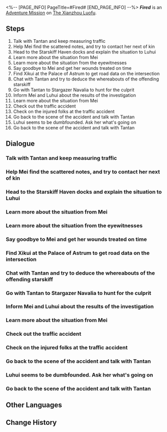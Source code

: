 <%-- [PAGE_INFO]
PageTitle=#Fired#
[END_PAGE_INFO] --%>
{{Stub|Dialogue.}}
{{Mission Infobox
|id            = 2020302
|title         = 
|image         = <!--Mission Fired.png-->
|type          = Adventure
|event_name    = 
|chapter       = 
|requirements  = [[Adventure Mission]] ''[[Fired]]'' completed
|summary       = <!--official mission summary from Fate's Atlas-->
|characters    = Clumsy Lady; Injured Passenger; Luhui; Mei; Proud Man; Suddenly Excited Man; Tantan; Trailblazer; Xikui; Yanming
|startLocation = [[The Xianzhou Luofu]] - [[Central Starskiff Haven]]
|world         = The Xianzhou Luofu
|area          = Central Starskiff Haven
|prev          = 
|next          = 
|rewards       = Trailblaze EXP*250; Stellar Jade*40; Refined Aether*1; Strale*25; Credit*15,000
}}
'''''Fired''''' is an [[Adventure Mission]] on [[The Xianzhou Luofu]].

==Steps==
# Talk with Tantan and keep measuring traffic
# Help Mei find the scattered notes, and try to contact her next of kin
# Head to the Starskiff Haven docks and explain the situation to Luhui
# Learn more about the situation from Mei
# Learn more about the situation from the eyewitnesses
# Say goodbye to Mei and get her wounds treated on time
# Find Xikui at the Palace of Astrum to get road data on the intersection
# Chat with Tantan and try to deduce the whereabouts of the offending starskiff
# Go with Tantan to Stargazer Navalia to hunt for the culprit
# Inform Mei and Luhui about the results of the investigation
# Learn more about the situation from Mei
# Check out the traffic accident
# Check on the injured folks at the traffic accident
# Go back to the scene of the accident and talk with Tantan
# Luhui seems to be dumbfounded. Ask her what's going on
# Go back to the scene of the accident and talk with Tantan

<!--
==Gameplay Notes==

--><!--
==Trial Character==

-->
==Dialogue==
{{Stub Dialogue}}
===Talk with Tantan and keep measuring traffic===
{{Mission Description|type=adventure|location=Central Starskiff Haven|You join Tantan's Xianzhou Speed Tester trial program. Despite Xianzhou's cutting-edge technology, this kind of activity is still needed to foster safety awareness. Tantan hopes you can test it again.}}
{{Dialogue Start}}
:{{tx}}
{{Dialogue End}}

===Help Mei find the scattered notes, and try to contact her next of kin===
{{Mission Description|type=adventure|location=Central Starskiff Haven|update|Mei doesn't have a jade abacus and can't answer your questions &mdash; she just wants to get the notes back. Perhaps there're some contact details on the notes and you can use them to contact her next of kin?}}
{{Dialogue Start}}
:{{tx}}
{{Dialogue End}}

===Head to the Starskiff Haven docks and explain the situation to Luhui===
{{Mission Description|type=adventure|location=Central Starskiff Haven|update|Mei's been carted off by the Alchemy Commission apothecary paramedics and Luhui, who only just got the news, rushed over from work to Starskiff Haven. Luhui wants to meet with you again to express her thanks.}}
{{Dialogue Start}}
:{{tx}}
{{Dialogue End}}

===Learn more about the situation from Mei===
{{Mission Description|type=adventure|location=Central Starskiff Haven|update|Luhui tells you that Mei snuck out of the apothecary to retrieve her notes... You've got some notes with you. Hand them over to Mei.}}
{{Dialogue Start}}
:{{tx}}
{{Dialogue End}}

===Learn more about the situation from the eyewitnesses===
{{Mission Description|type=adventure|location=Central Starskiff Haven|update|You fail to get anything useful out of Mei and have to ask the other witnesses. Look around the scene of the accident. Someone must have found some pertinent clues.}}
{{Dialogue Start}}
:{{tx}}
{{Dialogue End}}

===Say goodbye to Mei and get her wounds treated on time===
{{Mission Description|type=adventure|location=Central Starskiff Haven|update|Mei has gotten back the notes she was fretting about, so she had better get back to the apothecary for a full check-up. Speaking of which, Luhui told you she was planning on firing Mei. Should you tell her?}}
{{Dialogue Start}}
:{{tx}}
{{Dialogue End}}

===Find Xikui at the Palace of Astrum to get road data on the intersection===
{{Mission Description|type=adventure|location=Central Starskiff Haven|update|Tantan mentions that the Palace of Astrum had extracted very important data from the cycranes at the intersection. Combined with the on-site witness testimony, it might pinpoint the whereabouts of the starskiff that caused the accident.}}
{{Dialogue Start}}
:{{tx}}
{{Dialogue End}}

===Chat with Tantan and try to deduce the whereabouts of the offending starskiff===
{{Mission Description|type=adventure|location=Central Starskiff Haven|update|Xikui shows you footage from the cycranes, and it's difficult to tell which starskiff was at fault from these images alone. Go over the testimonials with Tantan once again, and deduce the true culprit.}}
{{Dialogue Start}}
:{{tx}}
{{Dialogue End}}

===Go with Tantan to Stargazer Navalia to hunt for the culprit===
{{Mission Description|type=adventure|location=Stargazer Navalia|update|By lining up the footage with the testimonials, you and Tantan deduce that the offending starskiff was heading to Stargazer Navalia. The suspect was using an illegally-modded engine and headed back to Stargazer Navalia for repairs... Mosey over and arrest ourselves a perpetrator.}}
{{Dialogue Start}}
:{{tx}}
{{Dialogue End}}

===Inform Mei and Luhui about the results of the investigation===
{{Mission Description|type=adventure|location=Central Starskiff Haven|update|The suspect has been taken away by Tantan, and the follow-up work is well underway. Go and tell Mei and Luhui the good news. Now that the dust has settled, Luhui should also make up her mind about whether she will fire Mei.}}
{{Dialogue Start}}
:{{tx}}
{{Dialogue End}}

===Learn more about the situation from Mei===
{{Mission Description|type=adventure|location=Central Starskiff Haven|update|Luhui tells you that Mei snuck out of the apothecary to retrieve her notes... You've got some notes with you. Hand them over to Mei.}}
{{Dialogue Start}}
:{{tx}}
{{Dialogue End}}

===Check out the traffic accident===
{{Mission Description|type=adventure|location=Central Starskiff Haven|update|Just when you think this is going to be a normal shift, an accident happens. A speeding starskiff bolts along the lanes, hits another vehicle, then escapes... Hurry to the scene of the accident to see if anyone needs help.}}
{{Dialogue Start}}
:{{tx}}
{{Dialogue End}}

===Check on the injured folks at the traffic accident===
{{Mission Description|type=adventure|location=Central Starskiff Haven|update|Tantan decides to split up with you. He dashes off to chase the speeding starskiff, and you are tasked with looking after the wounded. Healers from the Alchemy Commission apothecary are on their way over. Speak with the wounded and see if you can contact their next of kin.}}
{{Dialogue Start}}
:{{tx}}
{{Dialogue End}}

===Go back to the scene of the accident and talk with Tantan===
{{Mission Description|type=adventure|location=Central Starskiff Haven|update|Tantan never caught up with the culprit, and could only return to the scene of the accident to interview witnesses. And that stubborn Mei seems to have escaped from the Alchemy Commission apothecary to somehow return to Starskiff Haven. Is she really feeling okay?}}
{{Dialogue Start}}
:{{tx}}
{{Dialogue End}}

===Luhui seems to be dumbfounded. Ask her what's going on===
{{Mission Description|type=adventure|location=Central Starskiff Haven|update|Luhui had already decided to fire Mei, but Mei was unfazed and was even worried that Luhui won't be able to look after herself. Luhui seemed stunned, probably from shock. Go ask her what's going on.}}
{{Dialogue Start}}
:{{tx}}
{{Dialogue End}}

===Go back to the scene of the accident and talk with Tantan===
{{Mission Description|type=adventure|location=Central Starskiff Haven|update|Tantan never caught up with the culprit, and could only return to the scene of the accident to interview witnesses. And that stubborn Mei seems to have escaped from the Alchemy Commission apothecary to somehow return to Starskiff Haven. Is she really feeling okay?}}
{{Dialogue Start}}
:{{tx}}
{{Dialogue End}}

==Other Languages==
{{Other Languages
|en   = Fired
|zhs  = 解雇
|zht  = 解雇
|ja   = 解雇
|ko   = 해고
|es   = Estás despedida
|fr   = Licenciement
|ru   = Увольнение
|th   = ไล่ออก
|vi   = Sa Thải
|de   = Gefeuert
|id   = Pemecatan
|pt   = Demissão
}}

==Change History==
{{Change History|1.0}}
